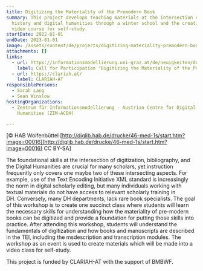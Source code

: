 ```yaml
---
title: Digitizing the Materiality of the Premodern Book
summary: This project develops teaching materials at the intersection of book
  history and digital humanities through a winter school and the creation of a
  video course for self-study.
startDate: 2022-01-01
endDate: 2023-01-01
image: /assets/content/de/projects/digitizing-materiality-premodern-book/premodern_book.png
attachments: []
links:
  - url: https://informationsmodellierung.uni-graz.at/de/neuigkeiten/detail/article/call-for-participation-digitizing-the-materiality-of-the-premodern-book/
    label: Call for Participation "Digitizing the Materiality of the Premodern Book"
  - url: https://clariah.at/
    label: CLARIAH-AT
responsiblePersons:
  - Sarah Lang
  - Sean Winslow
hostingOrganizations:
  - Zentrum für Informationsmodellierung - Austrian Centre for Digital
    Humanities (ZIM-ACDH)

---
```

\[© HAB Wolfenbüttel [http://diglib.hab.de/drucke/46-med-1s/start.htm?image=00016](http://diglib.hab.de/drucke/46-med-1s/start.htm?image=00016) CC BY-SA\]

The foundational skills at the intersection of digitization, bibliography, and the Digital Humanities are crucial for many scholars, yet instruction frequently only covers one maybe two of these intersecting aspects. For example, use of the Text Encoding Initiative XML standard is increasingly the norm in digital scholarly editing, but many individuals working with textual materials do not have access to relevant scholarly training in DH. Conversely, many DH departments, lack rare book specialists. The goal of this workshop is to create one succinct class where students will learn the necessary skills for understanding how the materiality of pre-modern books can be digitized and provide a foundation for putting those skills into practice. After attending this workshop, students will understand the fundamentals of digitization and how books and manuscripts are described in the TEI, including the msdescription and transcription modules. The workshop as an event is used to create materials which will be made into a video class for self-study.

This project is funded by CLARIAH-AT with the support of BMBWF.